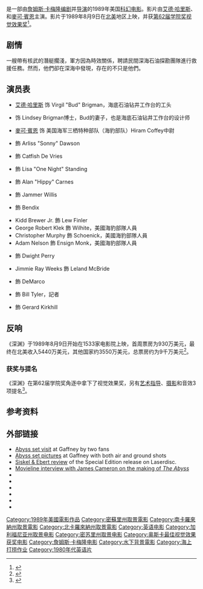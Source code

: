 {{noteTA
|T=zh-hk:深淵 (電影);zh-cn:深渊 (电影);zh-tw:無底洞 (電影);
|G1=Show
|G2=Movie
|1=zh-hk:占士·金馬倫; zh-tw:詹姆斯·卡麥隆; zh-cn:詹姆斯·卡梅隆;
|2=zh-hk:深淵;zh-cn:深渊;zh-tw:無底洞;
}}
{{Infobox film
| name           = 深渊
| original_name  = ''The Abyss''
| image          = Abyss ver1 xlg.jpg
| caption        = 海報
| director       = [[詹姆斯·卡梅隆|詹姆斯·卡梅隆]]
| producer       = {{link-en|蓋爾·安妮·赫德|Gale Anne Hurd}}
| writer         = 詹姆斯·卡梅隆
| starring       = [[艾德·哈里斯|艾德·哈里斯]]<br />{{link-en|玛丽·伊丽莎白·马斯特兰托尼奥|Mary Elizabeth Mastrantonio}}<br />[[麥可·賓恩|麥可·賓恩]]
| music          = [[亚伦·史维斯查|亚伦·史维斯查]]
| cinematography = {{link-en|迈克尔·赛罗门|Mikael Salomon}}
| editing        = {{link-en|康拉德·布夫四世|Conrad Buff IV}}<br />乔尔·古德曼（Joel Goodman）<br />Howard E. Smith
| studio         = [[二十世紀福斯|二十世紀福斯]]
| distributor    = 二十世紀福斯
| released       = {{Film date|1989|8|9}}
| runtime        = 140分钟<br />171分钟（特别剪辑版）
| country        = 美国
| language       = 英语
| budget         = 7000万美元<ref name="thenumbers">[http://www.the-numbers.com/movies/1989/0ABYS.php The Abyss budget/box office details] {{Wayback|url=http://www.the-numbers.com/movies/1989/0ABYS.php |date=20091017120609 }} at The-Numbers.com</ref>
| gross          = 9000万美元
| cn_name        = 深渊
| hk_name        = 深淵<ref>{{Cite web |url = http://playitagain.info/site/1989/abyss/ |title = ABYSS 深淵 |publisher = Play It Again |access-date = 2018-10-30 |archive-date = 2019-06-14 |archive-url = https://web.archive.org/web/20190614145554/http://playitagain.info/site/1989/abyss/ |dead-url = no }}</ref>
| tw_name        = 無底洞
}}
{{作品名稱|name=''The Abyss''|hk=深淵|tw=無底洞|equiv-cn=hk}}是一部由[[詹姆斯·卡梅隆|詹姆斯·卡梅隆]][[编剧|编剧]]并[[导演|导演]]的1989年美国[[科幻电影|科幻电影]]。影片由[[艾德·哈里斯|艾德·哈里斯]]、{{link-en|玛丽·伊丽莎白·马斯特兰托尼奥|Mary Elizabeth Mastrantonio}}和[[麥可·賓恩|麥可·賓恩]]主演。影片于1989年8月9日在[[北美|北美]]地区上映，并获[[第62届学院奖|第62届学院奖]][[学院奖最佳视觉效果奖|视觉效果奖]]<ref>{{Cite web |url=http://www.oscars.org/awards/academyawards/legacy/ceremony/62nd-winners.html |title=The 62nd Academy Awards (1990) Nominees and Winners |work=oscars.org |accessdate=2013-04-06 |archive-date=2013-12-24 |archive-url=https://web.archive.org/web/20131224025524/http://www.oscars.org/awards/academyawards/legacy/ceremony/62nd-winners.html |dead-url=no }}</ref>。

==剧情==
一艘帶有核武的潛艇擱淺，軍方因為時效關係，聘請民間深海石油探勘團隊進行救援任務。然而，他們卻在深海中發現，存在的不只是他們。

==演员表==
* [[艾德·哈里斯|艾德·哈里斯]] 饰 Virgil "Bud" Brigman，海底石油钻井工作台的工头
* {{link-en|玛丽·伊丽莎白·马斯特兰托尼奥|Mary Elizabeth Mastrantonio}} 饰 Lindsey Brigman博士，Bud的妻子，也是海底石油钻井工作台的设计师
* [[麥可·賓恩|麥可·賓恩]] 饰 美国海军三栖特种部队（海豹部队）Hiram Coffey中尉
* {{link-en|J·C·奎因|J. C. Quinn}} 飾 Arliss "Sonny" Dawson
* {{link-en|萊奧·波爾麥斯特|Leo Burmester}} 飾 Catfish De Vries
* {{link-en|金佰利·斯科特|Kimberly Scott}} 飾 Lisa "One Night" Standing
* {{link-en|陶德·葛拉夫|Todd Graff}} 飾 Alan "Hippy" Carnes
* {{link-en|約翰·貝德福特·洛依德|John Bedford Lloyd}} 飾 Jammer Willis
* {{link-en|克里斯·艾略特|Chris Elliott}} 飾 Bendix
* Kidd Brewer Jr. 飾 Lew Finler
* George Robert Klek 飾 Wilhite，美國海豹部隊人員
* Christopher Murphy 飾 Schoenick，美國海豹部隊人員
* Adam Nelson 飾 Ensign Monk，美國海豹部隊人員
* {{link-en|迪克·沃洛克|Dick Warlock|李察·沃洛克}} 飾 Dwight Perry
* Jimmie Ray Weeks 飾 Leland McBride
* {{link-en|J·肯尼斯·坎貝爾|J. Kenneth Campbell}} 飾 DeMarco
* {{link-en|小威廉·韋雪|William Wisher Jr.}} 飾 Bill Tyler，記者
* {{link-en|肯·詹金斯 (演員)|Ken Jenkins|肯·詹金斯}} 飾 Gerard Kirkhill

==反响==
《深渊》于1989年8月9日开始在1533家电影院上映，首周票房为930万美元，最终在北美收入5440万美元，其他国家约3550万美元，总票房约为9千万美元<ref name= "mojo">{{cite news | last =  | first =  | coauthors =  | title = ''The Abyss'' | work = [[Box_Office_Mojo|Box Office Mojo]] | pages =  | language =  | publisher =  | date =  | url = http://www.boxofficemojo.com/movies/?id=abyss.htm | accessdate = 2013-04-06 | archive-date = 2009-03-03 | archive-url = https://web.archive.org/web/20090303060955/http://www.boxofficemojo.com/movies/?id=abyss.htm | dead-url = no }}</ref>。

===获奖与提名===
《深渊》在第62届学院奖角逐中拿下了视觉效果奖，另有[[学院奖最佳艺术指导奖|艺术指导]]、[[学院奖最佳摄影奖|摄影]]和音效3项提名<ref name="Oscars1990">{{Cite web |url=http://www.oscars.org/awards/academyawards/legacy/ceremony/62nd-winners.html |title=The 62nd Academy Awards (1990) Nominees and Winners |work=oscars.org |accessdate=2013-04-06 |archive-date=2013-12-24 |archive-url=https://web.archive.org/web/20131224025524/http://www.oscars.org/awards/academyawards/legacy/ceremony/62nd-winners.html |dead-url=no }}</ref>。

==参考资料==
{{Reflist|30em}}

==外部链接==
* [http://www.x-plane.com/adventures/abyss.html Abyss set visit] {{Wayback|url=http://www.x-plane.com/adventures/abyss.html |date=20200815072630 }} at Gaffney by two fans
* [http://www.snydersweb.com/destinations/abyssTrip.html Abyss set pictures] {{Wayback|url=http://www.snydersweb.com/destinations/abyssTrip.html |date=20200114151529 }} at Gaffney with both air and ground shots
* [http://www.youtube.com/watch?v=vsXyrcypY-Y Siskel & Ebert review] {{Wayback|url=http://www.youtube.com/watch?v=vsXyrcypY-Y |date=20160516204348 }} of the Special Edition release on Laserdisc.
* [https://web.archive.org/web/20080807181226/http://www.dareland.com/emulsionalproblems/abyss.htm Movieline interview with James Cameron on the making of ''The Abyss'']
* {{IMDb title|0096754}}
* {{AllRovi movie|659}}
* {{douban|1299560}}
* {{mojo title|abyss}}
* {{Rotten Tomatoes|abyss}}
* {{metacritic film|the-abyss}}

{{詹姆斯·卡梅隆电影作品}}
{{DEFAULTSORT:Abyss, The}}
[[Category:1989年美國電影作品|Category:1989年美國電影作品]]
[[Category:密蘇里州取景電影|Category:密蘇里州取景電影]]
[[Category:南卡羅來納州取景電影|Category:南卡羅來納州取景電影]]
[[Category:北卡羅來納州取景電影|Category:北卡羅來納州取景電影]]
[[Category:英语电影|Category:英语电影]]
[[Category:加利福尼亚州取景电影|Category:加利福尼亚州取景电影]]
[[Category:密苏里州取景电影|Category:密苏里州取景电影]]
[[Category:奥斯卡最佳视觉效果获奖电影|Category:奥斯卡最佳视觉效果获奖电影]]
[[Category:詹姆斯·卡梅隆电影|Category:詹姆斯·卡梅隆电影]]
[[Category:水下背景電影|Category:水下背景電影]]
[[Category:海上打捞作业|Category:海上打捞作业]]
[[Category:1980年代英语片|Category:1980年代英语片]]